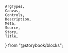     ArgTypes,
    Canvas,
    Controls,
    Description,
    Meta,
    Source,
    Story,
    Title,
} from "@storybook/blocks";


<Meta of={stories} />
<Title of={stories} />
<Description of={MenuButton} />

## Example

<Canvas
    sourceState="shown"
    of={stories.Default}
/>
